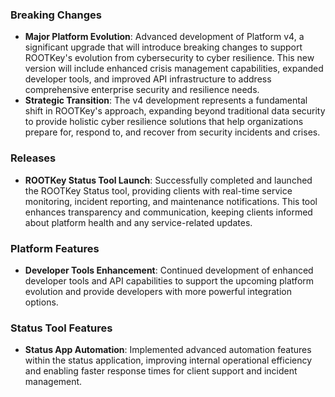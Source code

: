 <Accordion title="August 2025" defaultOpen> 

### Breaking Changes
- **Major Platform Evolution**: Advanced development of Platform v4, a significant upgrade that will introduce breaking changes to support ROOTKey's evolution from cybersecurity to cyber resilience. This new version will include enhanced crisis management capabilities, expanded developer tools, and improved API infrastructure to address comprehensive enterprise security and resilience needs.
- **Strategic Transition**: The v4 development represents a fundamental shift in ROOTKey's approach, expanding beyond traditional data security to provide holistic cyber resilience solutions that help organizations prepare for, respond to, and recover from security incidents and crises.

### Releases
- **ROOTKey Status Tool Launch**: Successfully completed and launched the ROOTKey Status tool, providing clients with real-time service monitoring, incident reporting, and maintenance notifications. This tool enhances transparency and communication, keeping clients informed about platform health and any service-related updates.

### Platform Features
- **Developer Tools Enhancement**: Continued development of enhanced developer tools and API capabilities to support the upcoming platform evolution and provide developers with more powerful integration options.

### Status Tool Features
- **Status App Automation**: Implemented advanced automation features within the status application, improving internal operational efficiency and enabling faster response times for client support and incident management.

</Accordion>
